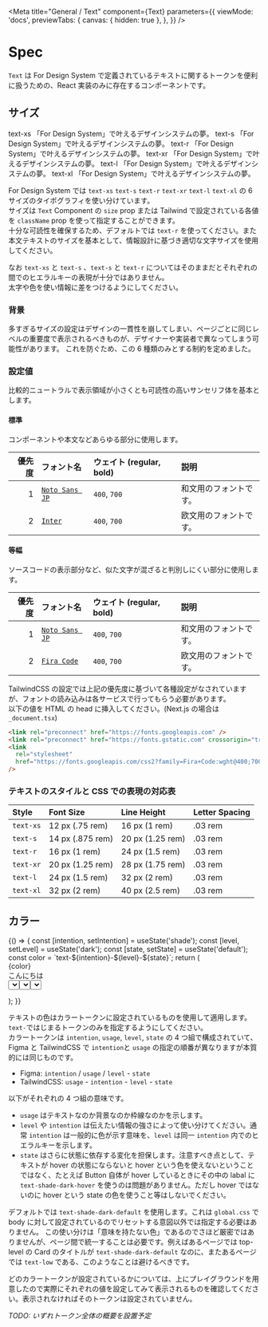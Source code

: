 
<Meta
  title="General / Text"
  component={Text}
  parameters={{
    viewMode: 'docs',
    previewTabs: {
      canvas: { hidden: true },
    },
  }}
/>

# Spec

`Text` は For Design System で定義されているテキストに関するトークンを便利に扱うための、React 実装のみに存在するコンポーネントです。

## サイズ

<Canvas>
  <Story name="Spec / Size">
    <Text as="label" size="xs" bold className="text-shade-medium-default">
      text-xs
    </Text>
    <Text as="p" size="xs">
      「For Design System」で叶えるデザインシステムの夢。
    </Text>
    <Text as="label" size="xs" bold className="text-shade-medium-default">
      text-s
    </Text>
    <Text as="p" size="s">
      「For Design System」で叶えるデザインシステムの夢。
    </Text>
    <Text as="label" size="xs" bold className="text-shade-medium-default">
      text-r
    </Text>
    <Text as="p" size="r">
      「For Design System」で叶えるデザインシステムの夢。
    </Text>
    <Text as="label" size="xs" bold className="text-shade-medium-default">
      text-xr
    </Text>
    <Text as="p" size="xr">
      「For Design System」で叶えるデザインシステムの夢。
    </Text>
    <Text as="label" size="xs" bold className="text-shade-medium-default">
      text-l
    </Text>
    <Text as="p" size="l">
      「For Design System」で叶えるデザインシステムの夢。
    </Text>
    <Text as="label" size="xs" bold className="text-shade-medium-default">
      text-xl
    </Text>
    <Text as="p" size="xl">
      「For Design System」で叶えるデザインシステムの夢。
    </Text>
  </Story>
</Canvas>

For Design System では `text-xs` `text-s` `text-r` `text-xr` `text-l` `text-xl` の 6 サイズのタイポグラフィを使い分けています。  
サイズは `Text` Component の `size` prop または Tailwind で設定されている各値を `className` prop を使って指定することができます。  
十分な可読性を確保するため、デフォルトでは `text-r` を使ってください。また本文テキストのサイズを基本として、情報設計に基づき適切な文字サイズを使用してください。

なお `text-xs` と `text-s` 、`text-s` と `text-r` についてはそのままだとそれぞれの間でのヒエラルキーの表現が十分ではありません。  
太字や色を使い情報に差をつけるようにしてください。

### 背景

多すぎるサイズの設定はデザインの一貫性を崩してしまい、ページごとに同じレベルの重要度で表示されるべきものが、デザイナーや実装者で異なってしまう可能性があります。
これを防ぐため、この 6 種類のみとする制約を定めました。

### 設定値

比較的ニュートラルで表示領域が小さくとも可読性の高いサンセリフ体を基本とします。

<section className="border border-shade-light-default p-6">

#### **標準**

コンポーネントや本文などあらゆる部分に使用します。

| 優先度 | フォント名                                                            | ウェイト (regular, bold) | 説明                   |
| -----: | :-------------------------------------------------------------------- | :----------------------- | :--------------------- |
|      1 | [`Noto Sans JP`](https://fonts.google.com/noto/specimen/Noto+Sans+JP) | `400`, `700`             | 和文用のフォントです。 |
|      2 | [`Inter`](https://fonts.google.com/specimen/Inter)                    | `400`, `700`             | 欧文用のフォントです。 |

</section>

<section className="border border-shade-light-default p-6">

#### **等幅**

ソースコードの表示部分など、似た文字が混ざると判別しにくい部分に使用します。

| 優先度 | フォント名                                                            | ウェイト (regular, bold) | 説明                   |
| -----: | :-------------------------------------------------------------------- | :----------------------- | :--------------------- |
|      1 | [`Noto Sans JP`](https://fonts.google.com/noto/specimen/Noto+Sans+JP) | `400`, `700`             | 和文用のフォントです。 |
|      2 | [`Fira Code`](https://fonts.google.com/specimen/Fira+Code)            | `400`, `700`             | 欧文用のフォントです。 |

</section>

TailwindCSS の設定では上記の優先度に基づいて各種設定がなされていますが、フォントの読み込みは各サービスで行ってもらう必要があります。  
以下の値を HTML の head に挿入してください。(Next.js の場合は`_document.tsx`)

```html
<link rel="preconnect" href="https://fonts.googleapis.com" />
<link rel="preconnect" href="https://fonts.gstatic.com" crossorigin="true" />
<link
  rel="stylesheet"
  href="https://fonts.googleapis.com/css2?family=Fira+Code:wght@400;700&family=Inter:wght@400;700&family=Noto+Sans+JP:wght@400;700&display=swap"
/>
```

### テキストのスタイルと CSS での表現の対応表

| Style     | Font Size        | Line Height      | Letter Spacing |
| :-------- | :--------------- | :--------------- | :------------- |
| `text-xs` | 12 px (.75 rem)  | 16 px (1 rem)    | .03 rem        |
| `text-s`  | 14 px (.875 rem) | 20 px (1.25 rem) | .03 rem        |
| `text-r`  | 16 px (1 rem)    | 24 px (1.5 rem)  | .03 rem        |
| `text-xr` | 20 px (1.25 rem) | 28 px (1.75 rem) | .03 rem        |
| `text-l`  | 24 px (1.5 rem)  | 32 px (2 rem)    | .03 rem        |
| `text-xl` | 32 px (2 rem)    | 40 px (2.5 rem)  | .03 rem        |

## カラー

<Canvas>
  <Story name="Spec / Color">
    {() => {
      const [intention, setIntention] = useState('shade');
      const [level, setLevel] = useState('dark');
      const [state, setState] = useState('default');
      const color = `text-${intention}-${level}-${state}`;
      return (
        <section className={`flex py-16 gap-2 items-center text-transparent`}>
          <Text className={`p-4 w-[40rem] ${color} block font-mono bg-[url('/transparent.svg')]`} size="l">
            {color}
            <br />
            こんにちは
          </Text>
          <form className="flex flex-col gap-2 flex-1">
            <Select
              label="intention"
              value={intention}
              onChange={(_, option) => {
                setIntention(option);
              }}
              options={['shade', 'primary', 'secondary', 'positive', 'negative', 'notice', 'informative']}
              isOptionEqualToValue={(option, value) => option === value}
            />
            <Select
              label="level"
              value={level}
              onChange={(_, option) => {
                setLevel(option);
              }}
              options={['dark', 'medium', 'light', 'white']}
              isOptionEqualToValue={(option, value) => option === value}
            />
            <Select
              label="state"
              value={state}
              onChange={(_, option) => {
                setState(option);
              }}
              options={['default', 'hover', 'active', 'disabled']}
              isOptionEqualToValue={(option, value) => option === value}
            />
          </form>
        </section>
      );
    }}
  </Story>
</Canvas>

テキストの色はカラートークンに設定されているものを使用して適用します。`text-`ではじまるトークンのみを指定するようにしてください。  
カラートークンは `intention`, `usage`, `level`, `state` の 4 つ組で構成されていて、Figma と TailwindCSS で `intention`と `usage` の指定の順番が異なりますが本質的には同じものです。

- Figma: `intention` / `usage` / `level` - `state`
- TailwindCSS: `usage` - `intention` - `level` - `state`

以下がそれぞれの 4 つ組の意味です。

- `usage` はテキストなのか背景なのか枠線なのかを示します。
- `level` や `intention` は伝えたい情報の強さによって使い分けてください。通常 `intention` は一般的に色が示す意味を、`level` は同一 `intention` 内でのヒエラルキーを示します。
- `state` はさらに状態に依存する変化を担保します。注意すべき点として、テキストが hover の状態にならないと hover という色を使えないということではなく、たとえば Button 自体が hover しているときにその中の labal に `text-shade-dark-hover` を使うのは問題がありません。ただし hover ではないのに hover という state の色を使うこと等はしないでください。

デフォルトでは `text-shade-dark-default` を使用します。これは `global.css` で body に対して設定されているのでリセットする意図以外では指定する必要はありません。
この使い分けは「意味を持たない色」であるのでさほど厳密ではありませんが、ページ間で統一することは必要です。例えばあるページでは top-level の Card のタイトルが `text-shade-dark-default` なのに、またあるページでは `text-low` である、このようなことは避けるべきです。

どのカラートークンが設定されているかについては、上にプレイグラウンドを用意したので実際にそれぞれの値を設定してみて表示されるものを確認してください。表示されなければそのトークンは設定されていません。

_TODO: いずれトークン全体の概要を設置予定_
